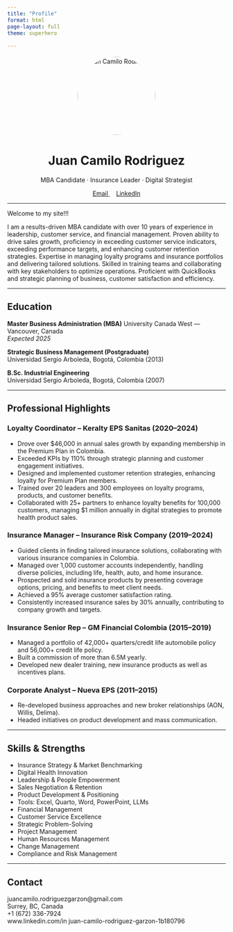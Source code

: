 ```yaml
---
title: "Profile"
format: html
page-layout: full
theme: superhero
  
---
```


<link rel="stylesheet" href="https://cdn.jsdelivr.net/npm/bootstrap-icons@1.10.5/font/bootstrap-icons.css">

<div style="text-align: center;">
  <img src="images/foto.jpg" alt="Juan Camilo Rodriguez" style="width: 180px; height: 180px; border-radius: 50%; object-fit: cover; border: 3px solid #fff;" />
</div>

<h1 class="hero-name" style="text-align: center;">Juan Camilo Rodriguez</h1>
<p class="hero-role" style="text-align: center;">MBA Candidate · Insurance Leader · Digital Strategist</p>

<div style="text-align: center; margin-bottom: 10px;">
  <a href="mailto:juancamilo.rodriguezgarzon@gmail.com" style="margin-right: 15px;">
    <i class="bi bi-envelope-at"></i> Email
  </a>
  <a href="https://linkedin.com/in/juan-camilo-rodriguez-garzon-1b180796" target="_blank">
    <i class="bi bi-linkedin"></i> LinkedIn
  </a>
</div>

***

Welcome to my site!!!

I am a results-driven MBA candidate with over 10 years of experience in leadership, customer service, and financial management. Proven ability to drive sales growth, proficiency in exceeding customer service indicators, exceeding performance targets, and enhancing customer retention strategies. Expertise in managing loyalty programs and insurance portfolios and delivering tailored solutions. Skilled in training teams and collaborating with key stakeholders to optimize operations. Proficient with QuickBooks and strategic planning of business, customer satisfaction and efficiency.

***

## <i class="bi bi-backpack"></i> **Education**

**Master Business Administration (MBA)** 
University Canada West — Vancouver, Canada  
_Expected 2025_

**Strategic Business Management (Postgraduate)**  
Universidad Sergio Arboleda, Bogotá, Colombia (2013)

**B.Sc. Industrial Engineering**  
Universidad Sergio Arboleda, Bogotá, Colombia (2007)

***

## <i class="bi bi-briefcase-fill"></i> Professional Highlights

### Loyalty Coordinator – Keralty EPS Sanitas (2020–2024)  
- Drove over $46,000 in annual sales growth by expanding membership in the Premium Plan in Colombia.
- Exceeded KPIs by 110% through strategic planning and customer engagement initiatives.
- Designed and implemented customer retention strategies, enhancing loyalty for Premium Plan members.
- Trained over 20 leaders and 300 employees on loyalty programs, products, and customer benefits.
- Collaborated with 25+ partners to enhance loyalty benefits for 100,000 customers, managing $1 million annually in digital strategies to promote health product sales.


### Insurance Manager – Insurance Risk Company (2019–2024)  
- Guided clients in finding tailored insurance solutions, collaborating with various insurance companies in Colombia.
- Managed over 1,000 customer accounts independently, handling diverse policies, including life, health, auto, and home insurance.
- Prospected and sold insurance products by presenting coverage options, pricing, and benefits to meet client needs.
- Achieved a 95% average customer satisfaction rating.
- Consistently increased insurance sales by 30% annually, contributing to company growth and targets.
 

### Insurance Senior Rep – GM Financial Colombia (2015–2019)  
- Managed a portfolio of 42,000+ quarters/credit life automobile policy and 56,000+ credit life policy.
- Built a commission of more than 6.5M yearly.
- Developed new dealer training, new insurance products as well as incentives plans.

### Corporate Analyst – Nueva EPS (2011–2015)  
- Re-developed business approaches and new broker relationships (AON, Willis, Delima).
- Headed initiatives on product development and mass communication.

***

## <i class="bi bi-lightbulb-fill"></i> **Skills & Strengths**

- Insurance Strategy & Market Benchmarking  
- Digital Health Innovation  
- Leadership & People Empowerment  
- Sales Negotiation & Retention  
- Product Development & Positioning  
- Tools: Excel, Quarto, Word, PowerPoint, LLMs  
- Financial Management
- Customer Service Excellence
- Strategic Problem-Solving
- Project Management
- Human Resources Management
- Change Management
- Compliance and Risk Management

***

## **Contact**

<i class="bi bi-envelope-at"></i> juancamilo.rodriguezgarzon@gmail.com  
<i class="bi bi-pin-map-fill"></i> Surrey, BC, Canada  
<i class="bi bi-phone-vibrate"></i> +1 (672) 336-7924  
<i class="bi bi-linkedin"></i> www.linkedin.com/in juan-camilo-rodriguez-garzon-1b180796
